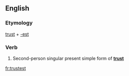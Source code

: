 ==English==

===Etymology===
[[trust]] + [[-est]]

===Verb===
{{infl|en|verb form}}

# {{archaic}} Second-person singular present simple form of '''[[trust]]'''

[[fr:trustest]]